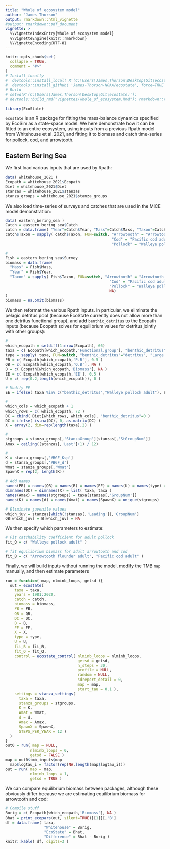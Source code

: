 ```yaml
---
title: "Whole of ecosystem model"
author: "James Thorson"
output: rmarkdown::html_vignette
#output: rmarkdown::pdf_document
vignette: >
  %\VignetteIndexEntry{Whole of ecosystem model}
  %\VignetteEngine{knitr::rmarkdown}
  %\VignetteEncoding{UTF-8}
---
```


```r
knitr::opts_chunk$set(
  collapse = TRUE,
  comment = "#>"
)
# Install locally
#  devtools::install_local( R'(C:\Users\James.Thorson\Desktop\Git\ecostate)', force=TRUE )
#  devtools::install_github( 'James-Thorson-NOAA/ecostate', force=TRUE )
# Build
# setwd(R'(C:\Users\James.Thorson\Desktop\Git\ecostate)'); 
# devtools::build_rmd("vignettes/whole_of_ecosystem.Rmd"); rmarkdown::render( "vignettes/whole_of_ecosystem.Rmd", rmarkdown::pdf_document())
```

```r
library(EcoState)
```

`ecostate` is an R package for fitting the mass-balance dynamics specified by EcoSim as a state-space model.   We here demonstrate how it can be fitted to an entire ecosystem, using inputs from a previous Rpath model from Whitehouse et al. 2021, and fitting it to biomass and catch time-series for pollock, cod, and arrowtooth.

## Eastern Bering Sea 

We first load various inputs that are used by Rpath:

```r
data( whitehouse_2021 )
Ecopath = whitehouse_2021$Ecopath
Diet = whitehouse_2021$Diet
stanzas = whitehouse_2021$stanzas
stanza_groups = whitehouse_2021$stanza_groups
```

We also load time-series of surveys and catches that are used in the MICE model demonstration:

```r
data( eastern_bering_sea )
Catch = eastern_bering_sea$Catch
catch = data.frame( "Year"=Catch$Year, "Mass"=Catch$Mass, "Taxon"=Catch$Taxon )
catch$Taxon = sapply( catch$Taxon, FUN=switch, "Arrowtooth" = "Arrowtooth flounder adult",
                                               "Cod" = "Pacific cod adult",
                                               "Pollock" = "Walleye pollock adult" )

#
Fish = eastern_bering_sea$Survey
biomass = data.frame(
  "Mass" = Fish$Mass,
  "Year" = Fish$Year,
  "Taxon" = sapply( Fish$Taxon, FUN=switch, "Arrowtooth" = "Arrowtooth flounder adult",
                                              "Cod" = "Pacific cod adult",
                                              "Pollock" = "Walleye pollock adult",
                                              NA)
)
biomass = na.omit(biomass)
```

We then reformat the various Rpath inputs.  In particular, we eliminate the pelagic detritus pool (because EcoState currently does not allow more than one detritus functional group), and add `benthic_detritus` to the Ecopath inputs (because Ecopath solves for equilibrium values for detritus jointly with other groups):

```r
#
which_ecopath = setdiff(1:nrow(Ecopath), 66)
taxa = c( Ecopath[which_ecopath,'Functional.group'], "benthic_detritus" )
type = sapply( taxa, FUN=switch, "benthic_detritus"="detritus", "Large phytoplankton"="auto", "Small phytoplankton"="auto", "hetero" )
PB = c( Ecopath[which_ecopath,'P.B'], 0.5 )
QB = c( Ecopath[which_ecopath,'Q.B'], NA )
B = c( Ecopath[which_ecopath,'Biomass'], NA )
EE = c( Ecopath[which_ecopath,'EE'], 0.5 )
U = c( rep(0.2,length(which_ecopath)), 0 )

# Modify EE
EE = ifelse( taxa %in% c("benthic_detritus","Walleye pollock adult"), EE, NA )

# 
which_cols = which_ecopath + 1
which_rows = c( which_ecopath, 72 )
DC = cbind( Diet[which_rows, which_cols], "benthic_detritus"=0 )
DC = ifelse( is.na(DC), 0, as.matrix(DC) )
X = array(2, dim=rep(length(taxa),2) )

#
stgroups = stanza_groups[,'StanzaGroup'][stanzas[,'StGroupNum']]
Amax = ceiling((stanzas[,'Last']+1) / 12)

#
K = stanza_groups[,'VBGF_Ksp']
d = stanza_groups[,'VBGF_d']
Wmat = stanza_groups[,'Wmat']
SpawnX = rep(2, length(K))

# Add names
names(PB) = names(QB) = names(B) = names(EE) = names(U) = names(type) = taxa
dimnames(DC) = dimnames(X) = list( taxa, taxa )
names(Amax) = names(stgroups) = taxa[stanzas[,'GroupNum']]
names(K) = names(d) = names(Wmat) = names(SpawnX) = unique(stgroups)

# Eliminate juvenile values
which_juv = stanzas[which(!stanzas[,'Leading']),'GroupNum']
QB[which_juv] = B[which_juv] = NA
```

We then specify which parameters to estimate:
```r
# Fit catchability coefficient for adult pollock
fit_Q = c( "Walleye pollock adult" )

# fit equilibrium biomass for adult arrowtooth and cod
fit_B = c( "Arrowtooth flounder adult", "Pacific cod adult" )
```

Finally, we will build inputs without running the model, modify the TMB `map` manually, and then estimate parameters

```r
run = function( map, nlminb_loops, getsd ){
  out = ecostate(
    taxa = taxa,
    years = 1981:2020,
    catch = catch,
    biomass = biomass,
    PB = PB,
    QB = QB,
    DC = DC,
    B = B,
    EE = EE,
    X = X,
    type = type,
    U = U,
    fit_B = fit_B,
    fit_Q = fit_Q,
    control = ecostate_control( nlminb_loops = nlminb_loops,
                                getsd = getsd,
                                n_steps = 30,
                                profile = NULL,
                                random = NULL,
                                sdreport_detail = 0,
                                map = map,
                                start_tau = 0.1 ),
    settings = stanza_settings(
      taxa = taxa,
      stanza_groups = stgroups,
      K = K,
      Wmat = Wmat,
      d = d,
      Amax = Amax,
      SpawnX = SpawnX,
      STEPS_PER_YEAR = 12 )
  )
}
out0 = run( map = NULL,
           nlminb_loops = 0,
           getsd = FALSE )
map = out0$tmb_inputs$map
  map$logtau_i = factor(rep(NA,length(map$logtau_i)))
out = run( map = map,
           nlminb_loops = 1,
           getsd = TRUE )
```

We can compare equilibrium biomass between packages, although these obviously differ because we are estimating equilibrium biomass for arrowtooth and cod:

```r
# Compile stuff
Borig = c( Ecopath[which_ecopath,'Biomass'], NA )
Bhat = print_ecopars(out, silent=TRUE)[[1]][,'B']
df = data.frame( taxa, 
                 "Whitehouse" = Borig, 
                 "EcoState" = Bhat, 
                 "Difference" = Bhat - Borig )
knitr::kable( df, digits=3 )
```
